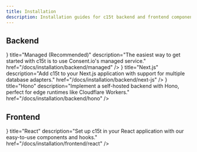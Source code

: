 ```yaml
---
title: Installation
description: Installation guides for c15t backend and frontend components.
---
```



## Backend

<Cards>
  <Card 
    icon={<CompactLogo />}
    title="Managed (Recommended)"
    description="The easiest way to get started with c15t is to use Consent.io's managed service."
    href="/docs/installation/backend/managed"
  />
  <Card 
   icon={<RiNextjsLine />}
    title="Next.js"
    description="Add c15t to your Next.js application with support for multiple database adapters."
    href="/docs/installation/backend/next-js"
  />
  <Card 
    icon={<HonoIcon />}
    title="Hono"
    description="Implement a self-hosted backend with Hono, perfect for edge runtimes like Cloudflare Workers."
    href="/docs/installation/backend/hono"
  />
</Cards>

## Frontend

<Cards>
  <Card 
    icon={<RiReactjsLine />}
    title="React"
    description="Set up c15t in your React application with our easy-to-use components and hooks."
    href="/docs/installation/frontend/react"
  />
</Cards>
